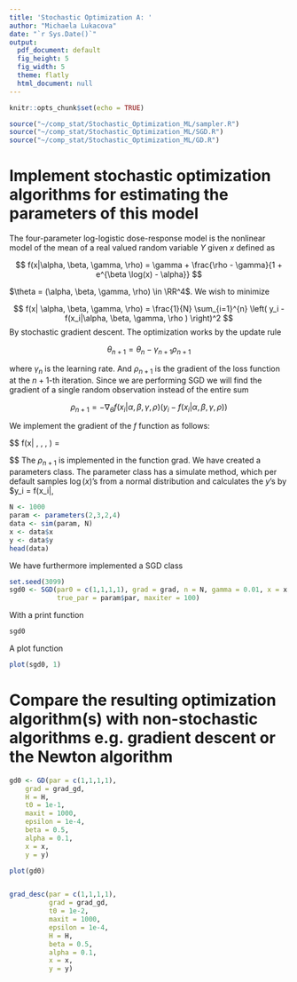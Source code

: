 ```yaml
---
title: 'Stochastic Optimization A: '
author: "Michaela Lukacova"
date: "`r Sys.Date()`"
output:
  pdf_document: default
  fig_height: 5
  fig_width: 5
  theme: flatly
  html_document: null
---
```


```r
knitr::opts_chunk$set(echo = TRUE)
```

```r
source("~/comp_stat/Stochastic_Optimization_ML/sampler.R")
source("~/comp_stat/Stochastic_Optimization_ML/SGD.R")
source("~/comp_stat/Stochastic_Optimization_ML/GD.R")
```

# Implement stochastic optimization algorithms for estimating the parameters of this model

The four-parameter log-logistic dose-response model is the nonlinear model of the mean of a real valued random variable $Y$ given $x$ defined as

$$
f(x|\alpha, \beta, \gamma, \rho) = \gamma + \frac{\rho - \gamma}{1 + e^{\beta \log(x) - \alpha}}
$$

$\theta = (\alpha, \beta, \gamma, \rho) \in \RR^4$. We wish to minimize

$$
f(x| \alpha, \beta, \gamma, \rho) = \frac{1}{N} \sum_{i=1}^{n} \left( y_i -  f(x_i|\alpha, \beta, \gamma, \rho ) \right)^2 
$$
By stochastic gradient descent. The optimization works by the update rule

$$\theta_{n+1} = \theta_n - \gamma_{n+1} \rho_{n+1}$$

where $\gamma_n$ is the learning rate. And $\rho_{n+1}$ is the gradient of the loss function at the $n+1$-th iteration. Since we are performing SGD we will find the gradient of a single random observation instead of the entire sum

$$
\rho_{n+1} = -\nabla_{\theta} f(x_i| \alpha, \beta, \gamma, \rho) (y_i - f(x_i| \alpha, \beta, \gamma, \rho))
$$

We implement the gradient of the $f$ function as follows:

$$
\nabla f(x| \alpha, \beta, \gamma, \rho) = \begin{pmatrix} \frac{\rho- \gamma}{(1 + e^{\beta \log(x) - \alpha})^2} e^{\beta \log(x) - \alpha} \\
- \frac{\log(x) (\rho - \gamma)}{(1 + e^{\beta \log(x) - \alpha})^2} e^{\beta \log(x) - \alpha} \\
1 - \frac{1}{1 + e^{\beta \log(x) - \alpha}} \\ \frac{1}{1 + e^{\beta \log(x) - \alpha}} \end{pmatrix}

$$
The $\rho_{n+1}$ is implemented in the function grad. We have created a parameters class. The parameter class has a simulate method, which per default samples $\log(x)$'s from a normal distribution and calculates the $y$'s by $y_i = f(x_i|\alpha, \b)

```r
N <- 1000
param <- parameters(2,3,2,4)
data <- sim(param, N)
x <- data$x
y <- data$y
head(data)
```

We have furthermore implemented a SGD class
```r
set.seed(3099)
sgd0 <- SGD(par0 = c(1,1,1,1), grad = grad, n = N, gamma = 0.01, x = x, y = y,
            true_par = param$par, maxiter = 100)
```

With a print function
```r
sgd0
```

A plot function
```r
plot(sgd0, 1)
```


# Compare the resulting optimization algorithm(s) with non-stochastic algorithms e.g. gradient descent or the Newton algorithm


```r
gd0 <- GD(par = c(1,1,1,1),
    grad = grad_gd,
    H = H,
    t0 = 1e-1,
    maxit = 1000,
    epsilon = 1e-4,
    beta = 0.5,
    alpha = 0.1, 
    x = x, 
    y = y)

plot(gd0)


grad_desc(par = c(1,1,1,1), 
          grad = grad_gd, 
          t0 = 1e-2,
          maxit = 1000,
          epsilon = 1e-4,
          H = H,
          beta = 0.5,
          alpha = 0.1,
          x = x, 
          y = y)
```


